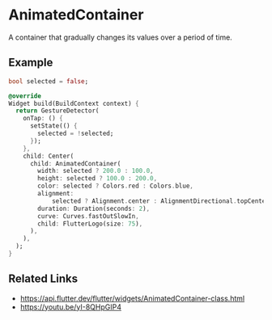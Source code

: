 
<Meta of={AnimatedContainerStories} />

# AnimatedContainer

A container that gradually changes its values over a period of time.

<YouTubeVideoPlayer videoId="yI-8QHpGIP4" />

## Example

```dart liveslice=AnimatedContainer
bool selected = false;

@override
Widget build(BuildContext context) {
  return GestureDetector(
    onTap: () {
      setState(() {
        selected = !selected;
      });
    },
    child: Center(
      child: AnimatedContainer(
        width: selected ? 200.0 : 100.0,
        height: selected ? 100.0 : 200.0,
        color: selected ? Colors.red : Colors.blue,
        alignment:
            selected ? Alignment.center : AlignmentDirectional.topCenter,
        duration: Duration(seconds: 2),
        curve: Curves.fastOutSlowIn,
        child: FlutterLogo(size: 75),
      ),
    ),
  );
}
```

## Related Links

- https://api.flutter.dev/flutter/widgets/AnimatedContainer-class.html
- https://youtu.be/yI-8QHpGIP4
